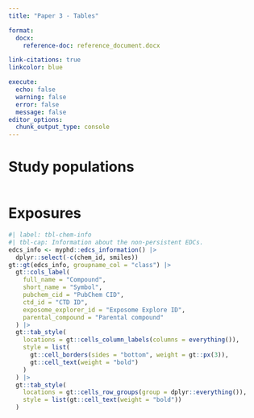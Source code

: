 ```yaml
---
title: "Paper 3 - Tables"

format:
  docx:
    reference-doc: reference_document.docx

link-citations: true
linkcolor: blue

execute:
  echo: false
  warning: false
  error: false
  message: false
editor_options: 
  chunk_output_type: console
---
```


<!-- ####################################################################### -->
# Study populations
<!-- ####################################################################### -->
```r

```

<!-- ####################################################################### -->
# Exposures
<!-- ####################################################################### -->
```r
#| label: tbl-chem-info
#| tbl-cap: Information about the non-persistent EDCs.
edcs_info <- myphd::edcs_information() |>
  dplyr::select(-c(chem_id, smiles))
gt::gt(edcs_info, groupname_col = "class") |>
  gt::cols_label(
    full_name = "Compound", 
    short_name = "Symbol", 
    pubchem_cid = "PubChem CID", 
    ctd_id = "CTD ID", 
    exposome_explorer_id = "Exposome Explore ID", 
    parental_compound = "Parental compound"
  ) |>
  gt::tab_style(
    locations = gt::cells_column_labels(columns = everything()), 
    style = list(
      gt::cell_borders(sides = "bottom", weight = gt::px(3)), 
      gt::cell_text(weight = "bold")
    )
  ) |>
  gt::tab_style(
    locations = gt::cells_row_groups(group = dplyr::everything()), 
    style = list(gt::cell_text(weight = "bold"))
  )
```
